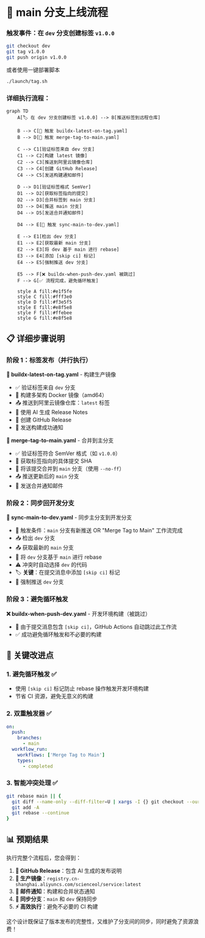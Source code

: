 

# 🔄 main 分支上线流程

### 触发事件：在 `dev` 分支创建标签 `v1.0.0`

```bash
git checkout dev
git tag v1.0.0
git push origin v1.0.0
```

或者使用一键部署脚本

```bash
./launch/tag.sh
```

### 详细执行流程：

```mermaid
graph TD
    A[🏷️ 在 dev 分支创建标签 v1.0.0] --> B[推送标签到远程仓库]
    
    B --> C[🚀 触发 buildx-latest-on-tag.yaml]
    B --> D[🔄 触发 merge-tag-to-main.yaml]
    
    C --> C1[验证标签来自 dev 分支]
    C1 --> C2[构建 latest 镜像]
    C2 --> C3[推送到阿里云镜像仓库]
    C3 --> C4[创建 GitHub Release]
    C4 --> C5[发送构建通知邮件]
    
    D --> D1[验证标签格式 SemVer]
    D1 --> D2[获取标签指向的提交]
    D2 --> D3[合并标签到 main 分支]
    D3 --> D4[推送 main 分支]
    D4 --> D5[发送合并通知邮件]
    
    D4 --> E[🔄 触发 sync-main-to-dev.yaml]
    
    E --> E1[检出 dev 分支]
    E1 --> E2[获取最新 main 分支]
    E2 --> E3[将 dev 基于 main 进行 rebase]
    E3 --> E4[添加 [skip ci] 标记]
    E4 --> E5[强制推送 dev 分支]
    
    E5 --> F[❌ buildx-when-push-dev.yaml 被跳过]
    F --> G[✅ 流程完成，避免循环触发]
    
    style A fill:#e1f5fe
    style C fill:#fff3e0
    style D fill:#f3e5f5
    style E fill:#e8f5e8
    style F fill:#ffebee
    style G fill:#e8f5e8
```

## 📋 详细步骤说明

### 阶段 1：标签发布（并行执行）

**🚀 buildx-latest-on-tag.yaml** - 构建生产镜像
- ✅ 验证标签来自 `dev` 分支
- 🐳 构建多架构 Docker 镜像（amd64）
- 📤 推送到阿里云镜像仓库：`latest` 标签
- 📝 使用 AI 生成 Release Notes
- 🎉 创建 GitHub Release
- 📧 发送构建成功通知

**🔄 merge-tag-to-main.yaml** - 合并到主分支
- ✅ 验证标签符合 SemVer 格式（如 `v1.0.0`）
- 📍 获取标签指向的具体提交 SHA
- 🔀 将该提交合并到 `main` 分支（使用 `--no-ff`）
- 📤 推送更新后的 `main` 分支
- 📧 发送合并通知邮件

### 阶段 2：同步回开发分支

**🔄 sync-main-to-dev.yaml** - 同步主分支到开发分支
- 🎯 触发条件：`main` 分支有新推送 OR "Merge Tag to Main" 工作流完成
- 📥 检出 `dev` 分支
- 📤 获取最新的 `main` 分支
- 🔄 将 `dev` 分支基于 `main` 进行 rebase
- ⚠️ 冲突时自动选择 `dev` 的代码
- 🏷️ **关键**：在提交消息中添加 `[skip ci]` 标记
- 🚫 强制推送 `dev` 分支

### 阶段 3：避免循环触发

**❌ buildx-when-push-dev.yaml** - 开发环境构建（被跳过）
- 🚫 由于提交消息包含 `[skip ci]`，GitHub Actions 自动跳过此工作流
- ✅ 成功避免循环触发和不必要的构建

## 🎯 关键改进点

### 1. **避免循环触发** ✅
- 使用 `[skip ci]` 标记防止 rebase 操作触发开发环境构建
- 节省 CI 资源，避免无意义的构建

### 2. **双重触发器** ✅
```yaml
on:
  push:
    branches:
      - main
  workflow_run:
    workflows: ['Merge Tag to Main']
    types:
      - completed
```

### 3. **智能冲突处理** ✅
```bash
git rebase main || {
  git diff --name-only --diff-filter=U | xargs -I {} git checkout --ours {}
  git add -A
  git rebase --continue
}
```

## 📊 预期结果

执行完整个流程后，您会得到：

1. **🎉 GitHub Release**：包含 AI 生成的发布说明
2. **🐳 生产镜像**：`registry.cn-shanghai.aliyuncs.com/scienceol/service:latest`
3. **📧 邮件通知**：构建和合并状态通知
4. **🔄 同步分支**：`main` 和 `dev` 保持同步
5. **⚡ 高效执行**：避免不必要的 CI 构建

这个设计既保证了版本发布的完整性，又维护了分支间的同步，同时避免了资源浪费！